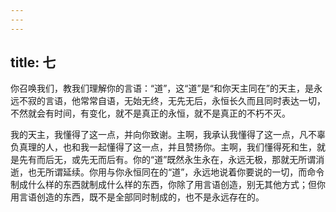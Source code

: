 ```yaml
---
---
---
```

title: 七
---

你召唤我们，教我们理解你的言语：“道”，这“道”是“和你天主同在”的天主，是永远不寂的言语，他常常自语，无始无终，无先无后，永恒长久而且同时表达一切，不然就会有时间，有变化，就不是真正的永恒，就不是真正的不朽不灭。

我的天主，我懂得了这一点，并向你致谢。主啊，我承认我懂得了这一点，凡不辜负真理的人，也和我一起懂得了这一点，并且赞扬你。主啊，我们懂得死和生，就是先有而后无，或先无而后有。你的“道”既然永生永在，永远无极，那就无所谓消逝，也无所谓延续。你用与你永恒同在的“道”，永远地说着你要说的一切，而命令制成什么样的东西就制成什么样的东西，你除了用言语创造，别无其他方式；但你用言语创造的东西，既不是全部同时制成的，也不是永远存在的。
